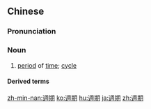 {{also|周期}}
==Chinese==
{{zh-forms|s=周期|t2=周期}}

===Pronunciation===
{{zh-pron
|m=zhōu期
|c=zau1 kei4
|mn=chiu-kî
|cat=n
}}

===Noun===
{{zh-noun}}

# [[period]] of [[time]]; [[cycle]]

====Derived terms====
{{zh-der|生命週期|月經週期|元素週期表|恆星週期|波浪週期|細胞週期|週期律|週期性|週期表}}

[[zh-min-nan:週期]]
[[ko:週期]]
[[hu:週期]]
[[ja:週期]]
[[zh:週期]]